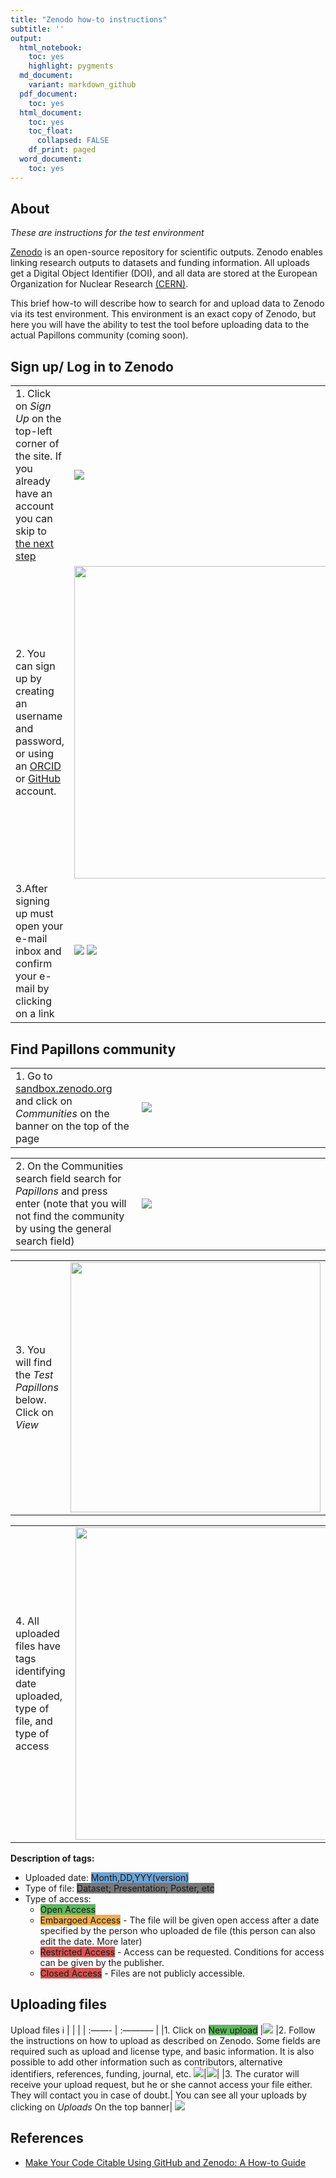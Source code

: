 ```yaml
---
title: "Zenodo how-to instructions"
subtitle: ''
output:
  html_notebook:
    toc: yes
    highlight: pygments
  md_document:
    variant: markdown_github
  pdf_document:
    toc: yes
  html_document:
    toc: yes
    toc_float: 
      collapsed: FALSE
    df_print: paged
  word_document:
    toc: yes
---
```


## About

_These are instructions for the test environment_ 

[Zenodo](https://about.zenodo.org/) is an open-source repository for scientific outputs. Zenodo enables linking research outputs to datasets and funding information. All uploads get a Digital Object Identifier (DOI), and all data are stored at the European Organization for Nuclear Research  [(CERN)](https://www.home.cern/).

This brief how-to will describe how to search for and upload data to Zenodo via its test environment. This environment is an exact copy of Zenodo, but here you will have the ability to test the tool before uploading data to the actual Papillons community (coming soon).

## Sign up/ Log in to Zenodo

|  |  |  
| :------- | :----------- |
|   1. Click on _Sign Up_ on the top-left corner of the site. If you already have an account you can skip to [the next step](#jump)     |![](Images/sign_up.png)
|   2. You can sign up by creating an username and password, or using an [ORCID](https://orcid.org/) or [GitHub](https://github.com/) account.|![](Images/sign_up_method.png){width=500px}|
|3.After signing up must open your e-mail inbox and confirm your e-mail by clicking on a link| ![](Images/mail_signup.png) ![](Images/email_confirm.png)|        


<a name="jump"></a>

## Find Papillons community


| | |
| :------- | :----------- |
1. Go to [sandbox.zenodo.org](https://sandbox.zenodo.org/) and click on _Communities_ on the banner on the top of the page| ![](Images/communities.png)|

| | |
| :------- | :----------- |
2. On the Communities search field search for _Papillons_ and press enter (note that you will not find the community by using the general search field)| ![](Images/search.png)|

| | |
| :------- | :----------- |
3. You will find the _Test Papillons_ below. Click on _View_| ![](Images/view_test.png){width=400px}|

| | |
| :------- | :----------- |
4. All uploaded files have tags identifying date uploaded, type of file, and type of access|![](Images/files.bmp){width=500px}

**Description of tags:**

- Uploaded date: <span class="label label-info ng-scope ng-binding" style="background-color:#6aa3d5">Month,DD,YYY(version)
- Type of file: <span class="label label-default ng-binding" style = "background-color: #777">Dataset; Presentation; Poster, etc</span> 
- Type of access:
    - <span class="label label-default ng-binding" style = "background-color: #5cb85c">Open Access</span> 
    - <span class="label label-default ng-binding" style = "background-color: #f0ad4e">Embargoed Access</span> - The file will be given open access after a date specified by the person who uploaded de file (this person can also edit the date. More later) 
    - <span class="label label-default ng-binding" style = "background-color: #d9534f">Restricted Access</span> - Access can be requested. Conditions for access can be given by the publisher.
    - <span class="label label-default ng-binding" style = "background-color: #d9534f">Closed Access</span> - Files are not publicly accessible.          



## Uploading files

Upload files i
| | |
| :------- | :----------- |
|1. Click on <span class="label label-default ng-binding" style = "background-color: #5cb85c">New upload</span> |![](Images/upload-btn.png)
|2. Follow the instructions on how to upload as described on Zenodo. Some fields are required such as upload and license type, and basic information. It is also possible to add other information such as contributors, alternative identifiers, references, funding, journal, etc. ![](Images/Upload_information.png)|![](Images/Upload_Page.png)|
|3. The curator will receive your upload request, but he or she cannot access your file either. They will contact you in case of doubt.|
You can see all your uploads by clicking on _Uploads_ On the top banner| ![](Images/your_upload.png)


## References

- [Make Your Code Citable Using GitHub and Zenodo: A How-to Guide](https://genr.eu/wp/cite/)


